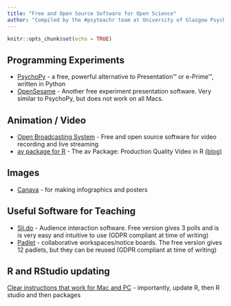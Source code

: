 ```yaml
---
title: "Free and Open Source Software for Open Science"
author: "Compiled by the #psyteachr team at University of Glasgow Psychology"
---
```


```r
knitr::opts_chunk$set(echo = TRUE)
```

## Programming Experiments

- [PsychoPy](http://www.psychopy.org/) - a free, powerful alternative to Presentation™ or e-Prime™, written in Python
- [OpenSesame](https://osdoc.cogsci.nl/3.1/) - Another free experiment presentation software.  Very similar to PsychoPy, but does not work on all Macs.

## Animation / Video

- [Open Broadcasting System](https://sproject.com) - Free and open source software for video recording and live streaming
- [av package for R](https://github.com/ropensci/av#readme) - The av Package: Production Quality Video in R [(blog)](https://ropensci.org/technotes/2018/10/06/av-release/)

## Images

- [Canava](https://www.canva.com/) - for making infographics and posters

## Useful Software for Teaching

- [Sli.do](https://www.sli.do/) - Audience interaction software.  Free version gives 3 polls and is is very easy and intuitive to use (GDPR compliant at time of writing)
- [Padlet](https://en-gb.padlet.com/) - collaborative workspaces/notice boards.  The free version gives 12 padlets, but they can be reused (GDPR compliant at time of writing)

## R and RStudio updating

[Clear instructions that work for Mac and PC](http://bioinfo.umassmed.edu/bootstrappers/bootstrappers-courses/courses/rCourse/Additional_Resources/Updating_R.html) - importantly, update R, then R studio and then packages

